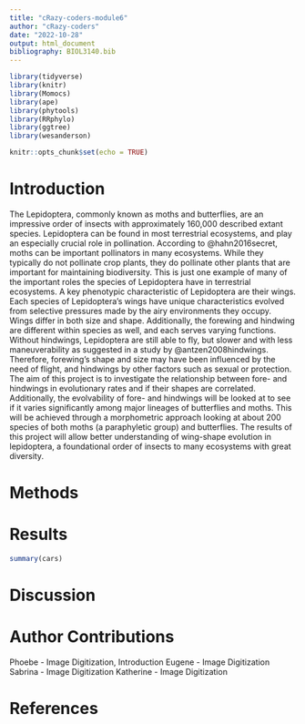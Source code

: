 ```yaml
---
title: "cRazy-coders-module6"
author: "cRazy-coders"
date: "2022-10-28"
output: html_document
bibliography: BIOL3140.bib
---
```


```r
library(tidyverse)
library(knitr)
library(Momocs)
library(ape)
library(phytools)
library(RRphylo)
library(ggtree)
library(wesanderson)
```

```r
knitr::opts_chunk$set(echo = TRUE)
```

# Introduction
The Lepidoptera, commonly known as moths and butterflies, are an impressive order of insects with approximately 160,000 described extant species. Lepidoptera can be found in most terrestrial ecosystems, and play an especially crucial role in pollination. According to @hahn2016secret, moths can be important pollinators in many ecosystems. While they typically do not pollinate crop plants, they do pollinate other plants that are important for maintaining biodiversity. This is just one example of many of the important roles the species of Lepidoptera have in terrestrial ecosystems. A key phenotypic characteristic of Lepidoptera are their wings. Each species of Lepidoptera’s wings have unique characteristics evolved from selective pressures made by the airy environments they occupy. Wings differ in both size and shape. Additionally, the forewing and hindwing are different within species as well, and each serves varying functions. Without hindwings, Lepidoptera are still able to fly, but slower and with less maneuverability as suggested in a study by @antzen2008hindwings. Therefore, forewing’s shape and size may have been influenced by the need of flight, and hindwings by other factors such as sexual or protection. The aim of this project is to investigate the relationship between fore- and hindwings in evolutionary rates and if their shapes are correlated. Additionally, the evolvability of fore- and hindwings will be looked at to see if it varies significantly among major lineages of butterflies and moths. This will be achieved through a morphometric approach looking at about 200 species of both moths (a paraphyletic group) and butterflies. The results of this project will allow better understanding of wing-shape evolution in lepidoptera, a foundational order of insects to many ecosystems with great diversity. 

# Methods

# Results
```r
summary(cars)
```
# Discussion

# Author Contributions
Phoebe - Image Digitization, Introduction
Eugene - Image Digitization
Sabrina - Image Digitization
Katherine - Image Digitization

# References
